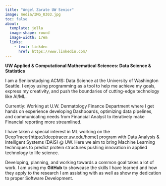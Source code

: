 ```yaml
---
title: "Angel Zarate UW Senior"
image: media/IMG_0303.jpg
toc: false
about:
  template: jolla
  image-shape: round
  image-width: 17em
  links:
    - text: linkden
      href: https://www.linkedin.com/
---
```


**UW Applied & Computational Mathematical Sciences: Data Science & Statistics**

I am a Seniorstudying ACMS: Data Science at the University of Washington Seattle. I enjoy using programming as a tool to help me achieve my goals, express my creativity, and push the boundaries of cutting-edge technology like AI/ML.

Currently: Working at U.W. Dermatology Finance Department where I get hands on experience developing Dashboards, optimizing data pipelines, and communicating needs from Financial Analyst to iteratively make Financial reporting more streamlined.

I have taken a special interest in ML working on the DeepTracer\[<https://deeptracer.uw.edu/home>\] program with Data Analysis & Intelligent Systems (DAIS) \@ UW. Here we aim to bring Machine Learning techniques to predict protein structures pushing innovation in applied technology to life science.

Developing, planning, and working towards a common goal takes a lot of work. I am using my **GitHub** to showcase the skills I have learned and how they apply to the research I am assisting with as well as show my dedication to proper Software Development.
